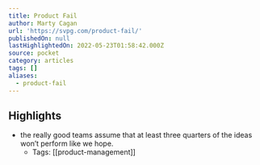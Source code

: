 ```yaml
---
title: Product Fail
author: Marty Cagan
url: 'https://svpg.com/product-fail/'
publishedOn: null
lastHighlightedOn: 2022-05-23T01:58:42.000Z
source: pocket
category: articles
tags: []
aliases:
  - product-fail
---
```

## Highlights
- the really good teams assume that at least three quarters of the ideas won’t perform like we hope.
    - Tags: [[product-management]]
